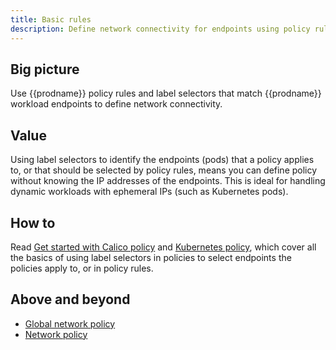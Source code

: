 ```yaml
---
title: Basic rules
description: Define network connectivity for endpoints using policy rules and label selectors.
---
```


## Big picture

Use {{prodname}} policy rules and label selectors that match {{prodname}} workload endpoints to define network connectivity.

## Value

Using label selectors to identify the endpoints (pods) that a policy applies to, or that should be selected by policy rules, means you can define policy without knowing the IP addresses of the endpoints. This is ideal for handling dynamic workloads with ephemeral IPs (such as Kubernetes pods).

## How to

Read [Get started with Calico policy](calico-network-policy.mdx) and [Kubernetes policy](../../get-started/training/tutorials/kubernetes-network-policy.mdx), which cover all the basics of using label selectors in policies to select endpoints the policies apply to, or in policy rules.

## Above and beyond

- [Global network policy](../../reference/resources/globalnetworkpolicy.mdx)
- [Network policy](../../reference/resources/networkpolicy.mdx)
